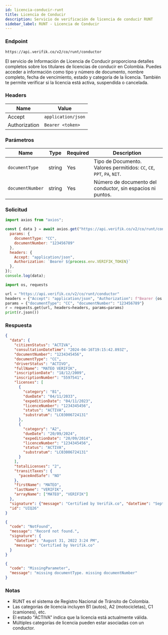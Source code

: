 ```yaml
---
id: licencia-conducir-runt
title: Licencia de Conducir
description: Servicio de verificación de licencia de conducir RUNT
sidebar_label: RUNT - Licencia de Conducir
---
```



### Endpoint

```
https://api.verifik.co/v2/co/runt/conductor
```

El servicio de Información de Licencia de Conducir proporciona detalles completos sobre los titulares de licencias de conducir en Colombia. Puedes acceder a información como tipo y número de documento, nombre completo, fecha de vencimiento, estado y categoría de la licencia. También te permite verificar si la licencia está activa, suspendida o cancelada.

### Headers

| Name | Value |
| --- | --- |
| Accept | `application/json` |
| Authorization | `Bearer <token>` |

### Parámetros

| Name | Type | Required | Description |
| --- | --- | --- | --- |
| `documentType` | string | Yes | Tipo de Documento. Valores permitidos: `CC`, `CE`, `PPT`, `PA`, `NIT`. |
| `documentNumber` | string | Yes | Número de documento del conductor, sin espacios ni puntos. |

### Solicitud

<Tabs>
  <TabItem value="node" label="Node.js">

```javascript
import axios from "axios";

const { data } = await axios.get("https://api.verifik.co/v2/co/runt/conductor", {
  params: { 
    documentType: "CC", 
    documentNumber: "123456789" 
  },
  headers: { 
    Accept: "application/json", 
    Authorization: `Bearer ${process.env.VERIFIK_TOKEN}` 
  },
});
console.log(data);
```

  </TabItem>
  <TabItem value="python" label="Python">

```python
import os, requests

url = "https://api.verifik.co/v2/co/runt/conductor"
headers = {"Accept": "application/json", "Authorization": f"Bearer {os.getenv('VERIFIK_TOKEN')}"}
params = {"documentType": "CC", "documentNumber": "123456789"}
r = requests.get(url, headers=headers, params=params)
print(r.json())
```

  </TabItem>
</Tabs>

### Respuesta

<Tabs>
  <TabItem value="200" label="200">

```json
{
  "data": {
    "citizenStatus": "ACTIVA",
    "consultationDateTime": "2024-04-16T19:15:42.893Z",
    "documentNumber": "1234345456",
    "documentType": "CC",
    "driverStatus": "ACTIVO",
    "fullName": "MATEO VERIFIK",
    "inscriptionDate": "18/12/2009",
    "inscriptionNumber": "5597541",
    "licenses": [
      {
        "category": "B1",
        "dueDate": "04/11/2033",
        "expeditionDate": "04/11/2023",
        "licenceNumber": "1234345456",
        "status": "ACTIVA",
        "substratum": "LC03006724131"
      },
      {
        "category": "A2",
        "dueDate": "20/09/2024",
        "expeditionDate": "20/09/2014",
        "licenceNumber": "1234345456",
        "status": "ACTIVA",
        "substratum": "LC03006724131"
      }
    ],
    "totalLicenses": "2",
    "transitTaxes": {
      "paceAndSafe": "NO"
    },
    "firstName": "MATEO",
    "lastName": "VERIFIK",
    "arrayName": ["MATEO", "VERIFIK"]
  },
  "signature": {"message": "Certified by Verifik.co", "dateTime": "September 16, 2024 4:50 PM"},
  "id": "UIQ26"
}
```

  </TabItem>
  <TabItem value="404" label="404">

```json
{
  "code": "NotFound",
  "message": "Record not found.",
  "signature": {
    "dateTime": "August 31, 2022 3:24 PM",
    "message": "Certified by Verifik.co"
  }
}
```

  </TabItem>
  <TabItem value="409" label="409">

```json
{
  "code": "MissingParameter",
  "message": "missing documentType. missing documentNumber"
}
```

  </TabItem>
</Tabs>

### Notas

- RUNT es el sistema de Registro Nacional de Tránsito de Colombia.
- Las categorías de licencia incluyen B1 (autos), A2 (motocicletas), C1 (camiones), etc.
- El estado "ACTIVA" indica que la licencia está actualmente válida.
- Múltiples categorías de licencia pueden estar asociadas con un conductor.
